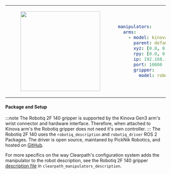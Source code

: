 <table>
<tr>
<td>
<center>
<figure>
    <img src={require("./img/robotiq_2f_140.png").default} width="250" />
</figure>
</center>
</td>
<td>

```yaml
manipulators:
  arms:
    - model: kinova_gen3_6dof
      parent: default_mount
      xyz: [0.0, 0.0, 0.0]
      rpy: [0.0, 0.0, 0.0]
      ip: 192.168.131.40
      port: 10000
      gripper:
        model: robotiq_2f_140
```
</td>
</tr>
</table>

#### Package and Setup
:::note
The Robotiq 2F 140 gripper is supported by the Kinova Gen3 arm's wrist connector and hardware interface. Therefore, when attached to Kinova arm's the Robotiq gripper does not need it's own controller.
:::
The Robotiq 2F 140 uses the `robotiq_description` and `robotiq_driver` ROS 2 Packages. The driver is open source, maintaned by PickNik Robotics, and hosted on [GitHub](https://github.com/PickNikRobotics/ros2_robotiq_gripper).

For more specifics on the way Clearpath's configuration system adds the manipulator to the robot description, see the Robotiq 2F 140 gripper [description file](https://github.com/clearpathrobotics/clearpath_common/blob/humble/clearpath_manipulators_description/urdf/gripper/robotiq_2f_140.urdf.xacro) in `clearpath_manipulators_description`.

